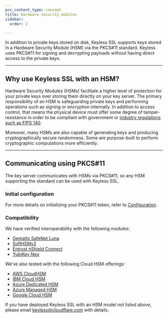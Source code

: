 ```yaml
---
pcx_content_type: concept
title: Hardware security modules
sidebar:
  order: 2

---
```


In addition to private keys stored on disk, Keyless SSL supports keys stored in a Hardware Security Module (HSM) via the PKCS#11 standard. Keyless uses PKCS#11 for signing and decrypting payloads without having direct access to the private keys.

***

## Why use Keyless SSL with an HSM?

Hardware Security Modules (HSMs) facilitate a higher level of protection for your private keys over storing them directly on your key server. The primary responsibility of an HSM is safeguarding private keys and performing operations such as signing or encryption internally. In addition to access control, that means the physical device must offer some degree of tamper-resistance in order to be compliant with government or [industry regulations such as FIPS 140](https://nvlpubs.nist.gov/nistpubs/FIPS/NIST.FIPS.140-2.pdf).

Moreover, many HSMs are also capable of generating keys and producing cryptographically secure randomness. Some are purpose-built to perform cryptographic computations more efficiently.

***

## Communicating using PKCS#11

The key server communicates with HSMs via PKCS#11, so any HSM supporting the standard can be used with Keyless SSL.

### Initial configuration

For more details on initializing your PKCS#11 token, refer to [Configuration](/ssl/keyless-ssl/hardware-security-modules/configuration/).

### Compatibility

We have verified interoperability with the following modules:

* [Gemalto SafeNet Luna](https://cpl.thalesgroup.com/compliance/fips-common-criteria-validations)
* [SoftHSMv2](https://github.com/opendnssec/SoftHSMv2)
* [Entrust nShield Connect](https://www.entrust.com/digital-security/hsm)
* [YubiKey Neo](https://www.yubico.com/product/yubikey-neo/)

We’ve also tested with the following Cloud HSM offerings:

* [AWS CloudHSM](/ssl/keyless-ssl/hardware-security-modules/aws-cloud-hsm/)
* [IBM Cloud HSM](/ssl/keyless-ssl/hardware-security-modules/ibm-cloud-hsm/)
* [Azure Dedicated HSM](/ssl/keyless-ssl/hardware-security-modules/azure-dedicated-hsm/)
* [Azure Managed HSM](/ssl/keyless-ssl/hardware-security-modules/azure-managed-hsm/)
* [Google Cloud HSM](/ssl/keyless-ssl/hardware-security-modules/google-cloud-hsm/)

If you have deployed Keyless SSL with an HSM model not listed above, please email [keyless@cloudflare.com](mailto:keyless@cloudflare.com) with details.

